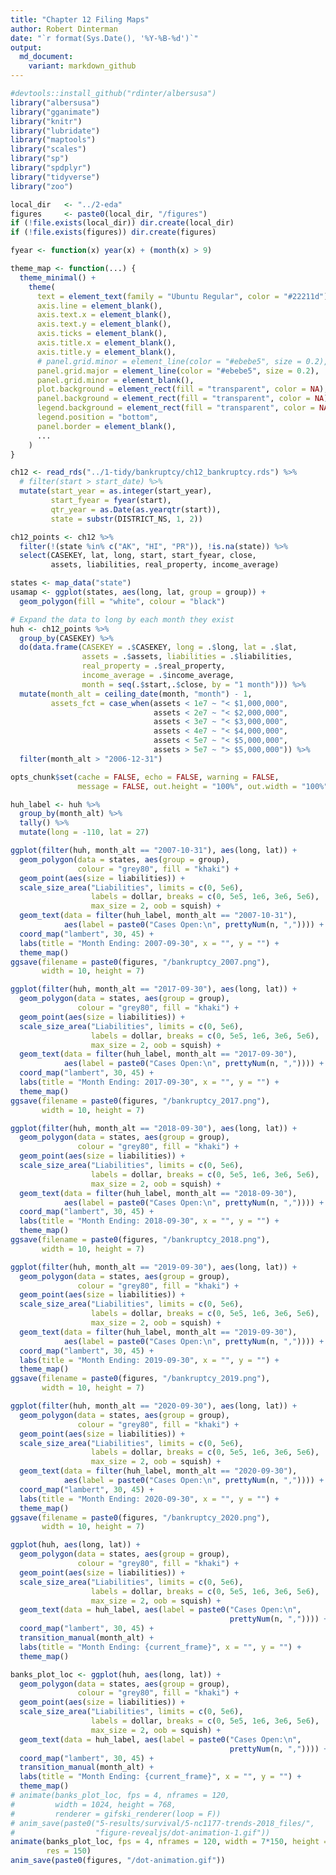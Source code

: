 ```yaml
---
title: "Chapter 12 Filing Maps"
author: Robert Dinterman
date: "`r format(Sys.Date(), '%Y-%B-%d')`"
output:
  md_document:
    variant: markdown_github
---
```


```r
#devtools::install_github("rdinter/albersusa")
library("albersusa")
library("gganimate")
library("knitr")
library("lubridate")
library("maptools")
library("scales")
library("sp")
library("spdplyr")
library("tidyverse")
library("zoo")

local_dir   <- "../2-eda"
figures     <- paste0(local_dir, "/figures")
if (!file.exists(local_dir)) dir.create(local_dir)
if (!file.exists(figures)) dir.create(figures)

fyear <- function(x) year(x) + (month(x) > 9)

theme_map <- function(...) {
  theme_minimal() +
    theme(
      text = element_text(family = "Ubuntu Regular", color = "#22211d"),
      axis.line = element_blank(),
      axis.text.x = element_blank(),
      axis.text.y = element_blank(),
      axis.ticks = element_blank(),
      axis.title.x = element_blank(),
      axis.title.y = element_blank(),
      # panel.grid.minor = element_line(color = "#ebebe5", size = 0.2),
      panel.grid.major = element_line(color = "#ebebe5", size = 0.2),
      panel.grid.minor = element_blank(),
      plot.background = element_rect(fill = "transparent", color = NA), 
      panel.background = element_rect(fill = "transparent", color = NA), 
      legend.background = element_rect(fill = "transparent", color = NA),
      legend.position = "bottom",
      panel.border = element_blank(),
      ...
    )
}

ch12 <- read_rds("../1-tidy/bankruptcy/ch12_bankruptcy.rds") %>% 
  # filter(start > start_date) %>% 
  mutate(start_year = as.integer(start_year),
         start_fyear = fyear(start),
         qtr_year = as.Date(as.yearqtr(start)),
         state = substr(DISTRICT_NS, 1, 2))

ch12_points <- ch12 %>% 
  filter(!(state %in% c("AK", "HI", "PR")), !is.na(state)) %>% 
  select(CASEKEY, lat, long, start, start_fyear, close,
         assets, liabilities, real_property, income_average)

states <- map_data("state")
usamap <- ggplot(states, aes(long, lat, group = group)) +
  geom_polygon(fill = "white", colour = "black")

# Expand the data to long by each month they exist
huh <- ch12_points %>%
  group_by(CASEKEY) %>%
  do(data.frame(CASEKEY = .$CASEKEY, long = .$long, lat = .$lat,
                assets = .$assets, liabilities = .$liabilities,
                real_property = .$real_property,
                income_average = .$income_average,
                month = seq(.$start,.$close, by = "1 month"))) %>% 
  mutate(month_alt = ceiling_date(month, "month") - 1,
         assets_fct = case_when(assets < 1e7 ~ "< $1,000,000",
                                assets < 2e7 ~ "< $2,000,000",
                                assets < 3e7 ~ "< $3,000,000",
                                assets < 4e7 ~ "< $4,000,000",
                                assets < 5e7 ~ "< $5,000,000",
                                assets > 5e7 ~ "> $5,000,000")) %>% 
  filter(month_alt > "2006-12-31")
```

```r
opts_chunk$set(cache = FALSE, echo = FALSE, warning = FALSE,
               message = FALSE, out.height = "100%", out.width = "100%")
```


```r
huh_label <- huh %>%
  group_by(month_alt) %>%
  tally() %>% 
  mutate(long = -110, lat = 27)

ggplot(filter(huh, month_alt == "2007-10-31"), aes(long, lat)) +
  geom_polygon(data = states, aes(group = group),
               colour = "grey80", fill = "khaki") +
  geom_point(aes(size = liabilities)) +
  scale_size_area("Liabilities", limits = c(0, 5e6),
                  labels = dollar, breaks = c(0, 5e5, 1e6, 3e6, 5e6),
                  max_size = 2, oob = squish) +
  geom_text(data = filter(huh_label, month_alt == "2007-10-31"),
            aes(label = paste0("Cases Open:\n", prettyNum(n, ",")))) +
  coord_map("lambert", 30, 45) +
  labs(title = "Month Ending: 2007-09-30", x = "", y = "") +
  theme_map()
ggsave(filename = paste0(figures, "/bankruptcy_2007.png"),
       width = 10, height = 7)
```

```r

ggplot(filter(huh, month_alt == "2017-09-30"), aes(long, lat)) +
  geom_polygon(data = states, aes(group = group),
               colour = "grey80", fill = "khaki") +
  geom_point(aes(size = liabilities)) +
  scale_size_area("Liabilities", limits = c(0, 5e6),
                  labels = dollar, breaks = c(0, 5e5, 1e6, 3e6, 5e6),
                  max_size = 2, oob = squish) +
  geom_text(data = filter(huh_label, month_alt == "2017-09-30"),
            aes(label = paste0("Cases Open:\n", prettyNum(n, ",")))) +
  coord_map("lambert", 30, 45) +
  labs(title = "Month Ending: 2017-09-30", x = "", y = "") +
  theme_map()
ggsave(filename = paste0(figures, "/bankruptcy_2017.png"),
       width = 10, height = 7)
```

```r

ggplot(filter(huh, month_alt == "2018-09-30"), aes(long, lat)) +
  geom_polygon(data = states, aes(group = group),
               colour = "grey80", fill = "khaki") +
  geom_point(aes(size = liabilities)) +
  scale_size_area("Liabilities", limits = c(0, 5e6),
                  labels = dollar, breaks = c(0, 5e5, 1e6, 3e6, 5e6),
                  max_size = 2, oob = squish) +
  geom_text(data = filter(huh_label, month_alt == "2018-09-30"),
            aes(label = paste0("Cases Open:\n", prettyNum(n, ",")))) +
  coord_map("lambert", 30, 45) +
  labs(title = "Month Ending: 2018-09-30", x = "", y = "") +
  theme_map()
ggsave(filename = paste0(figures, "/bankruptcy_2018.png"),
       width = 10, height = 7)
```

```r

ggplot(filter(huh, month_alt == "2019-09-30"), aes(long, lat)) +
  geom_polygon(data = states, aes(group = group),
               colour = "grey80", fill = "khaki") +
  geom_point(aes(size = liabilities)) +
  scale_size_area("Liabilities", limits = c(0, 5e6),
                  labels = dollar, breaks = c(0, 5e5, 1e6, 3e6, 5e6),
                  max_size = 2, oob = squish) +
  geom_text(data = filter(huh_label, month_alt == "2019-09-30"),
            aes(label = paste0("Cases Open:\n", prettyNum(n, ",")))) +
  coord_map("lambert", 30, 45) +
  labs(title = "Month Ending: 2019-09-30", x = "", y = "") +
  theme_map()
ggsave(filename = paste0(figures, "/bankruptcy_2019.png"),
       width = 10, height = 7)
```

```r

ggplot(filter(huh, month_alt == "2020-09-30"), aes(long, lat)) +
  geom_polygon(data = states, aes(group = group),
               colour = "grey80", fill = "khaki") +
  geom_point(aes(size = liabilities)) +
  scale_size_area("Liabilities", limits = c(0, 5e6),
                  labels = dollar, breaks = c(0, 5e5, 1e6, 3e6, 5e6),
                  max_size = 2, oob = squish) +
  geom_text(data = filter(huh_label, month_alt == "2020-09-30"),
            aes(label = paste0("Cases Open:\n", prettyNum(n, ",")))) +
  coord_map("lambert", 30, 45) +
  labs(title = "Month Ending: 2020-09-30", x = "", y = "") +
  theme_map()
ggsave(filename = paste0(figures, "/bankruptcy_2020.png"),
       width = 10, height = 7)
```

```r

ggplot(huh, aes(long, lat)) +
  geom_polygon(data = states, aes(group = group),
               colour = "grey80", fill = "khaki") +
  geom_point(aes(size = liabilities)) +
  scale_size_area("Liabilities", limits = c(0, 5e6),
                  labels = dollar, breaks = c(0, 5e5, 1e6, 3e6, 5e6),
                  max_size = 2, oob = squish) +
  geom_text(data = huh_label, aes(label = paste0("Cases Open:\n",
                                                 prettyNum(n, ",")))) +
  coord_map("lambert", 30, 45) +
  transition_manual(month_alt) +
  labs(title = "Month Ending: {current_frame}", x = "", y = "") +
  theme_map()

banks_plot_loc <- ggplot(huh, aes(long, lat)) +
  geom_polygon(data = states, aes(group = group),
               colour = "grey80", fill = "khaki") +
  geom_point(aes(size = liabilities)) +
  scale_size_area("Liabilities", limits = c(0, 5e6),
                  labels = dollar, breaks = c(0, 5e5, 1e6, 3e6, 5e6),
                  max_size = 2, oob = squish) +
  geom_text(data = huh_label, aes(label = paste0("Cases Open:\n",
                                                 prettyNum(n, ",")))) +
  coord_map("lambert", 30, 45) +
  transition_manual(month_alt) +
  labs(title = "Month Ending: {current_frame}", x = "", y = "") +
  theme_map()
# animate(banks_plot_loc, fps = 4, nframes = 120,
#         width = 1024, height = 768,
#         renderer = gifski_renderer(loop = F))
# anim_save(paste0("5-results/survival/5-nc1177-trends-2018_files/",
#                  "figure-revealjs/dot-animation-1.gif"))
animate(banks_plot_loc, fps = 4, nframes = 120, width = 7*150, height = 5*150,
        res = 150)
anim_save(paste0(figures, "/dot-animation.gif"))
```